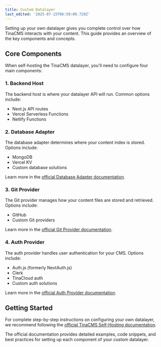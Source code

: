 ```yaml
---
title: Custom Datalayer
last_edited: '2025-07-15T06:59:09.720Z'
---
```


Setting up your own datalayer gives you complete control over how TinaCMS interacts with your content. This guide provides an overview of the key components and concepts.

## Core Components

When self-hosting the TinaCMS datalayer, you'll need to configure four main components:

### 1. Backend Host

The backend host is where your datalayer API will run. Common options include:

* Next.js API routes
* Vercel Serverless Functions
* Netlify Functions

### 2. Database Adapter

The database adapter determines where your content index is stored. Options include:

* MongoDB
* Vercel KV
* Custom database solutions

Learn more in the [official Database Adapter documentation](https://tina.io/docs/reference/self-hosted/database-adapter/overview).

### 3. Git Provider

The Git provider manages how your content files are stored and retrieved. Options include:

* GitHub
* Custom Git providers

Learn more in the [official Git Provider documentation](https://tina.io/docs/reference/self-hosted/git-provider/overview).

### 4. Auth Provider

The auth provider handles user authentication for your CMS. Options include:

* Auth.js (formerly NextAuth.js)
* Clerk
* TinaCloud auth
* Custom auth solutions

Learn more in the [official Auth Provider documentation](https://tina.io/docs/reference/self-hosted/auth-provider/overview).

## Getting Started

For complete step-by-step instructions on configuring your own datalayer, we recommend following the [official TinaCMS Self-Hosting documentation](https://tina.io/docs/self-hosted/overview).

The official documentation provides detailed examples, code snippets, and best practices for setting up each component of your custom datalayer.
